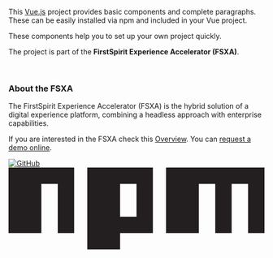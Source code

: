 
<Meta
  title="FSXA-UI"
  subtitle="Introduction"
/>

This <a class="ui-text-espirit" href="https://vuejs.org/" target="_blank">Vue.js</a> project provides basic components and complete paragraphs.
These can be easily installed via npm and included in your Vue project.

These components help you to set up your own project quickly.

The project is part of the **FirstSpirit Experience Accelerator (FSXA)**.

<br />

### About the FSXA
The FirstSpirit Experience Accelerator (FSXA) is the hybrid solution of a digital 
experience platform, combining a headless approach with enterprise capabilities. 

If you are interested in the FSXA check this <a class="ui-text-espirit" href="https://docs.e-spirit.com/module/fsxa/overview/benefits-hybrid/" target="_blank">Overview</a>.
You can <a class="ui-text-espirit" href="https://www.e-spirit.com/us/specialpages/forms/on-demand-demo/" target="_blank">request a demo online</a>.

<div class="ui-absolute ui-top-0 ui-right-0 ui-mt-20 ui-flex ui-w-32 ui-space-x-4">

<a href="https://github.com/e-Spirit/fsxa-ui" target="_blank"><img class="ui-w-12 ui-h-" src="https://github.githubassets.com/images/modules/logos_page/GitHub-Mark.png" alt="GitHub" />
</a>
<a class="ui-w-12 ui-flex ui-justify-center ui-items-center" href="https://www.npmjs.com/package/fsxa-ui" target="_blank">
<svg class="ui-w-12" viewBox="0 0 780 250"><path fill="#231F20" d="M240,250h100v-50h100V0H240V250z M340,50h50v100h-50V50z M480,0v200h100V50h50v150h50V50h50v150h50V0H480z M0,200h100V50h50v150h50V0H0V200z"></path></svg>
</a>

</div>